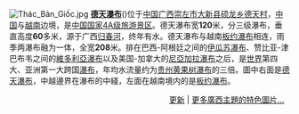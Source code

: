 <!-- [[File:圖片鏈接|right]] -->

[[File:Thác_Bản_Giốc.jpg|left]]
'''[[德天瀑布|德天瀑布]]'''({{lang|vi|Bản Giốc & Đức Thiên}})位于[[中国|中国]][[广西|广西]][[崇左市|崇左市]][[大新县|大新县]][[硕龙乡|硕龙乡]][[德天村|德天村]]，[[中国|中国]]与[[越南|越南]]边境，是[[中国国家4A级旅游景区|中国国家4A级旅游景区]]。德天瀑布宽'''120'''米，分三级瀑布，垂直高度'''60'''多米，源于广西[[归春河|归春河]]，终年有水。德天瀑布与越南[[板约瀑布|板约瀑布]]相连，雨季两瀑布融为一体，全宽'''208'''米。排在巴西-阿根廷之间的[[伊瓜苏瀑布|伊瓜苏瀑布]]、赞比亚-津巴布韦之间的[[維多利亞瀑布|維多利亞瀑布]]以及美国-加拿大的[[尼亞加拉瀑布|尼亞加拉瀑布]]之后，是[[世界|世界]]第四大、亚洲第一大跨国[[瀑布|瀑布]]，年均水流量约为[[贵州|贵州]][[黄果树瀑布|黄果树瀑布]]的三倍。圖中右面是[[德天瀑布|德天瀑布]]，中越邊界在瀑布的中綫，左面在越南境内的是[[板约瀑布|板约瀑布]]。


<div style="text-align: right; direction: ltr; margin-left: 1em;margin-right:10px;margin-bottom:4px;">
[[Portal:廣西/特色圖片|更新]] | [[Portal:廣西/特色圖片/存檔|更多廣西主題的特色圖片...]]
</div>